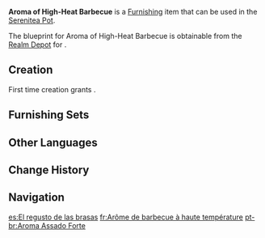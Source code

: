 {{Furnishing Infobox
|id             = 362236
|image          = Item Aroma of High-Heat Barbecue.png
|category       = Small Furnishing
|subcategory    = Ornament
|quality        = 4
|adeptal_energy = 90
|load           = 643
|reduced_load   = 643
|description    = A majestic and intricate meat barbecue with breathtakingly large capacity, able to cook enough meat for multiple tables. The vertical meat rack is quite unique, and can rotate slowly after turning on a switch, ensuring that the food will be cooked evenly. Experienced chefs can also alter the density of the ingredients according to the distribution of heat, chasing after that supreme, well-barbecued meat texture.
|mention        = 
|blueprint      = Realm Depot
|source1        = 
}}
'''Aroma of High-Heat Barbecue''' is a [[Furnishing]] item that can be used in the [[Serenitea Pot]].

The blueprint for Aroma of High-Heat Barbecue is obtainable from the [[Realm Depot]] for {{Item|Realm Currency|24|x=240}}.

==Creation==
First time creation grants {{Item|Trust|24|x=90}}.
{{Recipe
|type = Creation
|time = 16h
|White Iron Chunk = 4
|Iron Chunk = 4
|sort = White Iron Chunk;Iron Chunk
}}

==Furnishing Sets==
{{Craft Usage|type=Furnishing Set}}

==Other Languages==
{{Other Languages
|en      = Aroma of High-Heat Barbecue
|zhs     = 「猛火炙烤的浓香」
|zhs_rm  = "Měnghuǒ Zhìkǎo de Nóngxiāng"
|zht     = 「猛火炙烤的濃香」
|zht_rm  = "Měnghuǒ Zhìkǎo de Nóngxiāng"
|zh_tl   = "Thick Aroma of High-Heat Roasting"
|ja      = 「強火で焼く濃香」
|ja_rm   = "Tsuyobi de Yaku Noukou"
|ja_tl   = "Thick Aroma of High-Heat Roasting"
|ko      = 「강한 불에 굽는 진한 향기」
|ko_tl   = "Thick Aroma Roasted in Strong Fire"
|es      = El regusto de las brasas
|es_tl   = The Aftertaste of the Embers
|fr      = Arôme de barbecue à haute température
|fr_tl   = Aroma of High Temperature Barbecue
|ru      = Аромат жареного мяса
|ru_tl   = Aroma of Roasted Meat
|th      = "กลิ่นย่างหอมเย้ายวนใจ"
|th_rm   = 
|th_tl   = 
|vi      = Thơm Nồng Món Nướng
|vi_tl   = 
|de      = „Aroma des Hochtemperaturgrills“
|de_tl   = "Aroma of the High-Temperature Barbecue"
|id      = Aroma Panggangan yang Menggoda
|id_tl   = The Tempting Aroma of the Grill
|pt      = Aroma Assado Forte
|pt_tl   = 
|tr      = Yüksek Ateşte Mangal Kokusu
|tr_tl   = 
|it      = Profumino del barbecue a fiamma alta
|it_tl   = Scent of the High Flame Barbecue
}}

==Change History==
{{Change History|3.2}}

==Navigation==
{{Furnishing Navbox|interior}}

[[es:El regusto de las brasas]]
[[fr:Arôme de barbecue à haute température]]
[[pt-br:Aroma Assado Forte]]